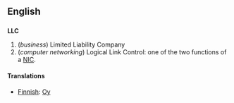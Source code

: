 ==English==
==={{initialism}}===
'''LLC'''

#(''business'') Limited Liability Company
#(''computer networking'') Logical Link Control: one of the two functions of a [[NIC]].

====Translations====
 
*[[Finnish]]: [[Oy]]